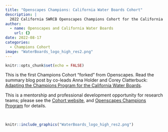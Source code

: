 ```yaml
---
title: "Openscapes Champions: California Water Boards Cohort"
description: |
  2022 California SWRCB Openscapes Champions Cohort for the California State Water Resources Control Board (SWRCB, "Water Boards"), with staff participation from the Office of Information Management and Analysis (OIMA) and the Division of Water Quality (DWQ)
author:
  - name: Openscapes and California Water Boards
    url: {}
date: 2022-08-17
categories:
  - Champions Cohort
image: "WaterBoards_logo_high_res2.png"   
---
```


```r
knitr::opts_chunk$set(echo = FALSE)
```

This is the first Champions Cohort "forked" from Openscapes. Read the summary blog post by co-leads Anna Holder and Corey Clatterbuck: [Adapting the Champions Program for the California Water Boards](https://www.openscapes.org/blog/2022/12/02/swrcb-2022/).

This is a mentorship and professional development opportunity for research teams; please see the [Cohort website](https://openscapes.github.io/2022-swrcb/), and [Openscapes Champions Program](https://www.openscapes.org/champions/) for details.

<br>

```r
knitr::include_graphics("WaterBoards_logo_high_res2.png")  
```
